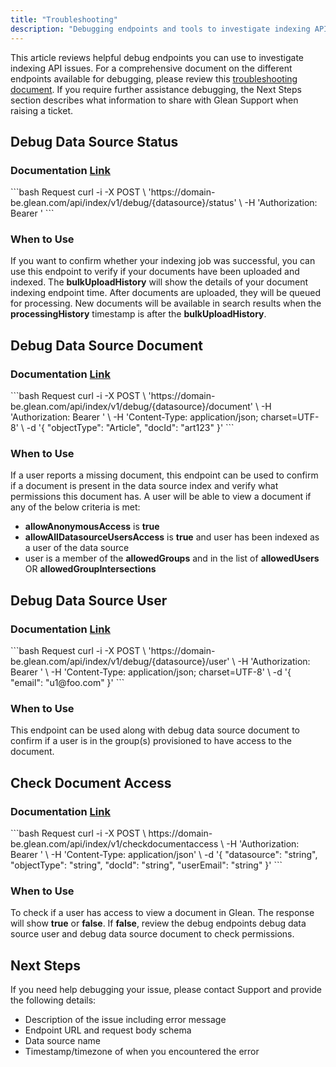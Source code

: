 ```yaml
---
title: "Troubleshooting"
description: "Debugging endpoints and tools to investigate indexing API issues in Glean"
---
```


This article reviews helpful debug endpoints you can use to investigate indexing API issues. For a comprehensive document on the different endpoints available for debugging, please review this [troubleshooting document](https://developers.glean.com/docs/indexing_api/indexing_api_troubleshooting/). If you require further assistance debugging, the Next Steps section describes what information to share with Glean Support when raising a ticket.

## Debug Data Source Status
### Documentation [Link](https://developers.glean.com/indexing/tag/Troubleshooting/paths/~1debug~1%7Bdatasource%7D~1status/post/)

<CodeGroup>
```bash Request
curl -i -X POST \
  'https://domain-be.glean.com/api/index/v1/debug/{datasource}/status' \
  -H 'Authorization: Bearer <YOUR_TOKEN_HERE>'
```
</CodeGroup>

### When to Use

If you want to confirm whether your indexing job was successful, you can use this endpoint to verify if your documents have been uploaded and indexed. The **bulkUploadHistory** will show the details of your document indexing endpoint time. After documents are uploaded, they will be queued for processing. New documents will be available in search results when the **processingHistory** timestamp is after the **bulkUploadHistory**.

## Debug Data Source Document
### Documentation [Link](https://developers.glean.com/indexing/tag/Troubleshooting/paths/~1debug~1%7Bdatasource%7D~1document/post/)

<CodeGroup>
```bash Request
curl -i -X POST \
  'https://domain-be.glean.com/api/index/v1/debug/{datasource}/document' \
  -H 'Authorization: Bearer <YOUR_TOKEN_HERE>' \
  -H 'Content-Type: application/json; charset=UTF-8' \
  -d '{
    "objectType": "Article",
    "docId": "art123"
  }'
```
</CodeGroup>

### When to Use

If a user reports a missing document, this endpoint can be used to confirm if a document is present in the data source index and verify what permissions this document has. A user will be able to view a document if any of the below criteria is met:

- **allowAnonymousAccess** is **true**
- **allowAllDatasourceUsersAccess** is **true** and user has been indexed as a user of the data source
- user is a member of the **allowedGroups** and in the list of **allowedUsers** OR **allowedGroupIntersections**

## Debug Data Source User
### Documentation [Link](https://developers.glean.com/indexing/tag/Troubleshooting/paths/~1debug~1%7Bdatasource%7D~1user/post/)

<CodeGroup>
```bash Request
curl -i -X POST \
  'https://domain-be.glean.com/api/index/v1/debug/{datasource}/user' \
  -H 'Authorization: Bearer <YOUR_TOKEN_HERE>' \
  -H 'Content-Type: application/json; charset=UTF-8' \
  -d '{
    "email": "u1@foo.com"
  }'
```
</CodeGroup>

### When to Use

This endpoint can be used along with debug data source document to confirm if a user is in the group(s) provisioned to have access to the document.

## Check Document Access
### Documentation [Link](https://developers.glean.com/indexing/tag/Troubleshooting/paths/~1checkdocumentaccess/post/)

<CodeGroup>
```bash Request
curl -i -X POST \
  https://domain-be.glean.com/api/index/v1/checkdocumentaccess \
  -H 'Authorization: Bearer <YOUR_TOKEN_HERE>' \
  -H 'Content-Type: application/json' \
  -d '{
    "datasource": "string",
    "objectType": "string",
    "docId": "string",
    "userEmail": "string"
  }'
```
</CodeGroup>

### When to Use

To check if a user has access to view a document in Glean. The response will show **true** or **false**. If **false**, review the debug endpoints debug data source user and debug data source document to check permissions.

## Next Steps

<Info>
If you need help debugging your issue, please contact Support and provide the following details:

- Description of the issue including error message
- Endpoint URL and request body schema
- Data source name
- Timestamp/timezone of when you encountered the error
</Info>